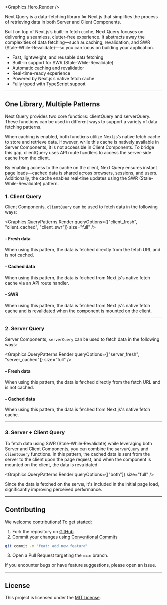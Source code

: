 <Graphics.Hero.Render />

Next Query is a data-fetching library for Next.js that simplifies the process of retrieving data in both Server and Client Components.

Built on top of Next.js’s built-in fetch cache, Next Query focuses on delivering a seamless, clutter-free experience. It abstracts away the complexities of data fetching—such as caching, revalidation, and SWR (Stale-While-Revalidate)—so you can focus on building your application.

- Fast, lightweight, and reusable data fetching
- Built-in support for SWR (Stale-While-Revalidate)
- Automatic caching and revalidation
- Real-time-ready experience
- Powered by Next.js’s native fetch cache
- Fully typed with TypeScript support

---

## One Library, Multiple Patterns

Next Query provides two core functions: clientQuery and serverQuery. These functions can be used in different ways to support a variety of data fetching patterns.

When caching is enabled, both functions utilize Next.js’s native fetch cache to store and retrieve data. However, while this cache is natively available in Server Components, it is not accessible in Client Components. To bridge this gap, clientQuery uses API route handlers to access the server-side cache from the client.

By enabling access to the cache on the client, Next Query ensures instant page loads—cached data is shared across browsers, sessions, and users. Additionally, the cache enables real-time updates using the SWR (Stale-While-Revalidate) pattern.

### 1. Client Query

Client Components, `clientQuery` can be used to fetch data in the following ways:

<Graphics.QueryPatterns.Render
  queryOptions={["client_fresh", "client_cached", "client_swr"]}
  size="full"
/>

#### - Fresh data

When using this pattern, the data is fetched directly from the fetch URL and is not cached.

#### - Cached data

When using this pattern, the data is fetched from Next.js's native fetch cache via an API route handler.

#### - SWR

When using this pattern, the data is fetched from Next.js's native fetch cache and is revalidated when the component is mounted on the client.

---

### 2. Server Query

Server Components, `serverQuery` can be used to fetch data in the following ways:

<Graphics.QueryPatterns.Render
  queryOptions={["server_fresh", "server_cached"]}
  size="full"
/>

#### - Fresh data

When using this pattern, the data is fetched directly from the fetch URL and is not cached.

#### - Cached data

When using this pattern, the data is fetched from Next.js's native fetch cache.

---

### 3. Server + Client Query

To fetch data using SWR (Stale-While-Revalidate) while leveraging both Server and Client Components, you can combine the `serverQuery` and `clientQuery` functions.
In this pattern, the cached data is sent from the server to the client upon the page request, and when the component is mounted on the client, the data is revalidated.

<Graphics.QueryPatterns.Render
  queryOptions={["both"]}
  size="full"
/>

Since the data is fetched on the server, it's included in the initial page load, significantly improving perceived performance.

---

## Contributing

We welcome contributions! To get started:

1. Fork the repository on [GitHub](https://github.com/bigbang-sdk/next-query)
2. Commit your changes using [Conventional Commits](https://www.conventionalcommits.org/en)

```bash
git commit -m "feat: add new feature"
```

3. Open a Pull Request targeting the `main` branch.

If you encounter bugs or have feature suggestions, please open an issue.

---

## License

This project is licensed under the [MIT License](https://github.com/bigbang-sdk/next-query/blob/main/LICENSE).

